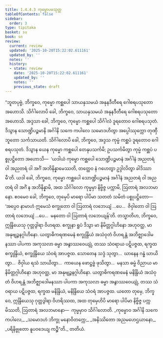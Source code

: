 ```yaml
---
title: 1.4.4.3 ကုမ္မောပမသုတ္တ
tableOfContents: false
sidebar:
  order: 3
type: tipitaka
basket: su
book: sn
review:
  current: review
  updated: '2025-10-20T15:22:02.611161'
  updated_by: ''
  notes: ''
  history:
  - state: review
    date: '2025-10-20T15:22:02.611161'
    updated_by: ''
    notes: ''
    previous_state: draft
---
```



<DynamicBreadcrumb />


<ReviewStatus review={frontmatter.review} showDetails={true} />

<HypothesisAnnotation frontmatter={frontmatter} />

<Division number="240" book="sn" e="ch" v="18" p="315">

<Paragraph number="1023" book="sn">
“ဘူတပုဗ္ဗံ, ဘိက္ခဝေ, ကုမ္မော ကစ္ဆပေါ သာယနှသမယံ အနုနဒီတီရေ ဂေါစရပသုတော အဟောသိ. သိင်္ဂါလောပိ ခေါ, ဘိက္ခဝေ, သာယနှသမယံ အနုနဒီတီရေ ဂေါစရပသုတော အဟောသိ. အဒ္ဒသာ ခေါ, ဘိက္ခဝေ, ကုမ္မော ကစ္ဆပေါ သိင်္ဂါလံ ဒူရတောဝ ဂေါစရပသုတံ. ဒိသွာန သောဏ္ဍိပဉ္စမာနိ အင်္ဂါနိ သကေ ကပါလေ သမောဒဟိတွာ အပ္ပေါဿုက္ကော တုဏှီဘူတော သင်္ကသာယတိ. သိင်္ဂါလောပိ ခေါ, ဘိက္ခဝေ, အဒ္ဒသ ကုမ္မံ ကစ္ဆပံ ဒူရတောဝ ဂေါစရပသုတံ. ဒိသွာန ယေန ကုမ္မော ကစ္ဆပေါ တေနုပသင်္ကမိ; ဥပသင်္ကမိတွာ ကုမ္မံ ကစ္ဆပံ ပစ္စုပဋ္ဌိတော အဟောသိ—  ‘ယဒါယံ ကုမ္မော ကစ္ဆပေါ သောဏ္ဍိပဉ္စမာနံ အင်္ဂါနံ အညတရံ ဝါ အညတရံ ဝါ အင်္ဂံ အဘိနိန္နာမေဿတိ, တတ္ထေဝ နံ ဂဟေတွာ ဥဒ္ဒါလိတွာ ခါဒိဿာမီ’တိ. ယဒါ ခေါ, ဘိက္ခဝေ, ကုမ္မော ကစ္ဆပေါ သောဏ္ဍိပဉ္စမာနံ အင်္ဂါနံ အညတရံ ဝါ အညတရံ ဝါ အင်္ဂံ န အဘိနိန္နာမိ, အထ သိင်္ဂါလော ကုမ္မမှာ နိဗ္ဗိဇ္ဇ ပက္ကာမိ, ဩတာရံ အလဘမာနော.
</Paragraph>

<Paragraph number="1024" book="sn">
ဧဝမေဝ ခေါ, ဘိက္ခဝေ, တုမှေပိ မာရော ပါပိမာ သတတံ သမိတံ ပစ္စုပဋ္ဌိတော—  ‘အပ္ပေဝ နာမာဟံ ဣမေသံ စက္ခုတော ဝါ ဩတာရံ လဘေယျံ …ပေ…  ဇိဝှါတော ဝါ ဩတာရံ လဘေယျံ …ပေ…  မနတော ဝါ ဩတာရံ လဘေယျန်’တိ. တသ္မာတိဟ, ဘိက္ခဝေ, ဣန္ဒြိယေသု ဂုတ္တဒွါရာ ဝိဟရထ. စက္ခုနာ ရူပံ ဒိသွာ မာ နိမိတ္တဂ္ဂါဟိနော အဟုဝတ္ထ, မာ အနုဗျဉ္ဇနဂ္ဂါဟိနော. ယတွာဓိကရဏမေနံ စက္ခုန္ဒြိယံ အသံဝုတံ ဝိဟရန္တံ အဘိဇ္ဈာဒေါမနဿာ ပါပကာ အကုသလာ ဓမ္မာ အနွာဿဝေယျုံ, တဿ သံဝရာယ ပဋိပဇ္ဇထ, ရက္ခထ စက္ခုန္ဒြိယံ, စက္ခုန္ဒြိယေ သံဝရံ အာပဇ္ဇထ. သောတေန သဒ္ဒံ သုတွာ…  ဃာနေန ဂန္ဓံ ဃာယိတွာ…  ဇိဝှါယ ရသံ သာယိတွာ…  ကာယေန ဖောဋ္ဌဗ္ဗံ ဖုသိတွာ…  မနသာ ဓမ္မံ ဝိညာယ မာ နိမိတ္တဂ္ဂါဟိနော အဟုဝတ္ထ, မာ အနုဗျဉ္ဇနဂ္ဂါဟိနော. ယတွာဓိကရဏမေနံ မနိန္ဒြိယံ အသံဝုတံ ဝိဟရန္တံ အဘိဇ္ဈာဒေါမနဿာ ပါပကာ အကုသလာ ဓမ္မာ အနွာဿဝေယျုံ, တဿ သံဝရာယ ပဋိပဇ္ဇထ, ရက္ခထ မနိန္ဒြိယံ, မနိန္ဒြိယေ သံဝရံ အာပဇ္ဇထ. ယတော တုမှေ, ဘိက္ခဝေ, ဣန္ဒြိယေသု ဂုတ္တဒွါရာ ဝိဟရိဿထ, အထ တုမှေဟိပိ မာရော ပါပိမာ နိဗ္ဗိဇ္ဇ ပက္ကမိဿတိ, ဩတာရံ အလဘမာနော—  ကုမ္မမှာဝ သိင်္ဂါလောတိ.
</Paragraph>

<Paragraph number="1025" type="verses" book="sn">
_ကုမ္မောဝ အင်္ဂါနိ သကေ ကပါလေ,_  
_သမောဒဟံ ဘိက္ခု မနောဝိတက္ကေ;_  
_အနိဿိတော အညမဟေဌယာနော,_  
_ပရိနိဗ္ဗုတော နူပဝဒေယျ ကဉ္စီ”တိ._  


</Paragraph>
</Division>

<Paragraph number="1026" type="center" book="sn">
တတိယံ.
</Paragraph>